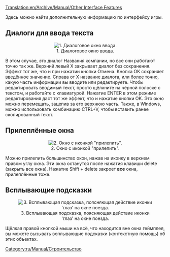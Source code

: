 [[Translation:en/Archive/Manual/Other Interface Features]]
{{ru/Необходимо сделать|поменять картинки}}

[[Category:ru/Manual/Строительство]]

Здесь можно найти дополнительную информацию по интерфейсу игры.

==Диалоги для ввода текста==
<center>[[File:en/Archive/Manual/Ottdin1.png|center|frame|1. Диалоговое окно ввода.]]</center>
В этом случае, это диалог Названия компании, но все они работают точно так же. Верхний левый X закрывает диалог без сохранения. Эффект тот же, что и при нажатии кнопки Отмена. Кнопка OK сохраняет введённое значение. Справа от X название диалога, или более точно, какую часть информации вы вводите или редактируете. Чтобы редактировать вводимый текст, просто щёлкните на чёрной полоске с текстом, и работайте с клавиатурой. Нажатие ENTER в этом режиме редактирования даст тот же эффект, что и нажатие кнопки OK. Это окно можно перемещать, зацепив за его верхнюю часть. Также, в  Windows, можно использовать комбинацию CTRL+V, чтобы вставить ранее скопированный текст.

==Прилеплённые окна==
<center>[[File:en/Archive/Manual/Sticky Thumbtack.png|center|frame|2. Окно с иконкой "прилепить".]]</center>
Можно прилепить большинство окон, нажав на иконку в верхнем правом углу окна. Эти окна останутся после нажатия клавиши delete (закрыть все окна). Нажатие Shift + delete закроет '''все''' окна, прилеплённые тоже.

==Всплывающие подсказки==
<center>[[File:en/Archive/Manual/Tooltip.png|center|frame|3. Всплывающая подсказка, поясняющая действие иконки 'глаз' на окне поезда.]]</center>
Щёлкая правой кнопкой мыши на всё, что находится вне окна геймплея, вы можете вызывать всплывающие подсказки (контекстную помощь) об этих объектах.